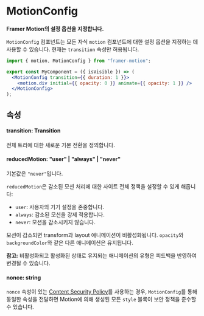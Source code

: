 
# MotionConfig

**Framer Motion의 설정 옵션을 지정합니다.**

`MotionConfig` 컴포넌트는 모든 자식 `motion` 컴포넌트에 대한 설정 옵션을 지정하는 데 사용할 수 있습니다. 현재는 `transition` 속성만 허용됩니다.

```jsx
import { motion, MotionConfig } from "framer-motion";

export const MyComponent = ({ isVisible }) => (
  <MotionConfig transition={{ duration: 1 }}>
    <motion.div initial={{ opacity: 0 }} animate={{ opacity: 1 }} />
  </MotionConfig>
);
```

## 속성

#### transition: <PropertyType>Transition</PropertyType>

전체 트리에 대한 새로운 기본 전환을 정의합니다.

#### reducedMotion: <PropertyType>"user" | "always" | "never"</PropertyType>

기본값은 `"never"`입니다.

`reducedMotion`은 감소된 모션 처리에 대한 사이트 전체 정책을 설정할 수 있게 해줍니다:

- `user`: 사용자의 기기 설정을 존중합니다.
- `always`: 감소된 모션을 강제 적용합니다.
- `never`: 모션을 감소시키지 않습니다.

모션이 감소되면 transform과 layout 애니메이션이 비활성화됩니다. `opacity`와 `backgroundColor`와 같은 다른 애니메이션은 유지됩니다.

**참고:** 비활성화되고 활성화된 상태로 유지되는 애니메이션의 유형은 피드백을 반영하여 변경될 수 있습니다.

#### nonce: <PropertyType>string</PropertyType>

`nonce` 속성이 있는 [Content Security Policy](https://developer.mozilla.org/en-US/docs/Web/HTTP/Headers/Content-Security-Policy/style-src#unsafe_inline_styles)를 사용하는 경우, `MotionConfig`를 통해 동일한 속성을 전달하면 Motion에 의해 생성된 모든 `style` 블록이 보안 정책을 준수할 수 있습니다.
